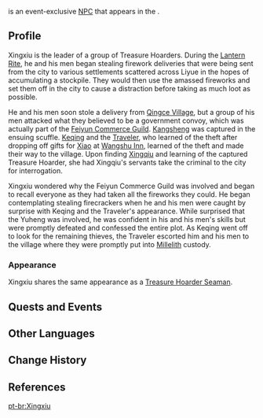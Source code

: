 {{About|the event exclusive NPC|the playable character|Xingqiu}}
{{Character Infobox
|type             = Event NPC
|image            = NPC Xingxiu.png
|name             = Xingxiu
|region           = Liyue
|location         = Liyue
|affiliation      = Treasure Hoarders
|title            = Treasure Hoarder Boss
}}
{{Lang|'''Xingxiu'''|zh=兴修|zh_rm=Xīngxiū}} is an event-exclusive [[NPC]] that appears in the {{Quest|The Stars Inscribe the Year's Wishes}}.
<!--
==Location==
<gallery>
NPC Location Xingxiu.png|Xingxiu's location
NPC Location Xingxiu Context.png|Additional context
</gallery>
-->
==Profile==
<!-- detailed story/lore information goes here -->
Xingxiu is the leader of a group of Treasure Hoarders. During the [[Lantern Rite]], he and his men began stealing firework deliveries that were being sent from the city to various settlements scattered across Liyue in the hopes of accumulating a stockpile. They would then use the amassed fireworks and set them off in the city to cause a distraction before taking as much loot as possible.

He and his men soon stole a delivery from [[Qingce Village]], but a group of his men attacked what they believed to be a government convoy, which was actually part of the [[Feiyun Commerce Guild]]. [[Kangsheng]] was captured in the ensuing scuffle. [[Keqing]] and the [[Traveler]], who learned of the theft after dropping off gifts for [[Xiao]] at [[Wangshu Inn]], learned of the theft and made their way to the village. Upon finding [[Xingqiu]] and learning of the captured Treasure Hoarder, she had Xingqiu's servants take the criminal to the city for interrogation.

Xingxiu wondered why the Feiyun Commerce Guild was involved and began to recall everyone as they had taken all the fireworks they could. He began contemplating stealing firecrackers when he and his men were caught by surprise with Keqing and the Traveler's appearance. While surprised that the Yuheng was involved, he was confident in his and his men's skills but were promptly defeated and confessed the entire plot. As Keqing went off to look for the remaining thieves, the Traveler escorted him and his men to the village where they were promptly put into [[Millelith]] custody.

===Appearance===
Xingxiu shares the same appearance as a [[Treasure Hoarders: Seaman|Treasure Hoarder Seaman]].

==Quests and Events==
{{Quests and Events}}

==Other Languages==
{{Other Languages
|default_hidden = 1
|en      = Xingxiu
|zhs     = 兴修
|zhs_rm  = Xīngxiū
|zht     = 興修
|zht_rm  = Xīngxiū
|ja      = 興修
|ja_rm   = Koushuu{{Assumed}}
|ko      = 흥수
|es      = Xingxiu
|fr      = Xingxiu
|ru      = Син Сю
|th      = Xingxiu
|vi      = Xingxiu
|de      = Xingxiu
|id      = Xingxiu
|pt      = Xingxiu
}}

==Change History==
{{Change History|2.4}}

==References==
{{Reflist}}

[[pt-br:Xingxiu]]